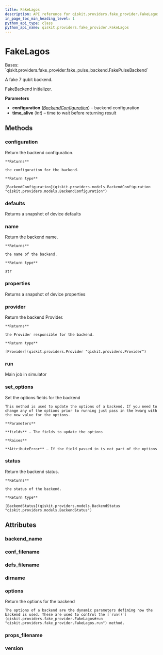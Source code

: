 ```yaml
---
title: FakeLagos
description: API reference for qiskit.providers.fake_provider.FakeLagos
in_page_toc_min_heading_level: 1
python_api_type: class
python_api_name: qiskit.providers.fake_provider.FakeLagos
---
```


# FakeLagos

<Class id="qiskit.providers.fake_provider.FakeLagos" isDedicatedPage={true} github="https://github.com/qiskit/qiskit/tree/stable/0.23/qiskit/providers/fake_provider/backends/lagos/fake_lagos.py" signature="FakeLagos" modifiers="class">
  Bases: `qiskit.providers.fake_provider.fake_pulse_backend.FakePulseBackend`

  A fake 7 qubit backend.

  FakeBackend initializer.

  **Parameters**

  *   **configuration** ([*BackendConfiguration*](qiskit.providers.models.BackendConfiguration "qiskit.providers.models.BackendConfiguration")) – backend configuration
  *   **time\_alive** (*int*) – time to wait before returning result

  ## Methods

  <span id="qiskit-providers-fake-provider-fakelagos-configuration" />

  ### configuration

  <Function id="qiskit.providers.fake_provider.FakeLagos.configuration" signature="FakeLagos.configuration()">
    Return the backend configuration.

    **Returns**

    the configuration for the backend.

    **Return type**

    [BackendConfiguration](qiskit.providers.models.BackendConfiguration "qiskit.providers.models.BackendConfiguration")
  </Function>

  <span id="qiskit-providers-fake-provider-fakelagos-defaults" />

  ### defaults

  <Function id="qiskit.providers.fake_provider.FakeLagos.defaults" signature="FakeLagos.defaults()">
    Returns a snapshot of device defaults
  </Function>

  <span id="qiskit-providers-fake-provider-fakelagos-name" />

  ### name

  <Function id="qiskit.providers.fake_provider.FakeLagos.name" signature="FakeLagos.name()">
    Return the backend name.

    **Returns**

    the name of the backend.

    **Return type**

    str
  </Function>

  <span id="qiskit-providers-fake-provider-fakelagos-properties" />

  ### properties

  <Function id="qiskit.providers.fake_provider.FakeLagos.properties" signature="FakeLagos.properties()">
    Returns a snapshot of device properties
  </Function>

  <span id="qiskit-providers-fake-provider-fakelagos-provider" />

  ### provider

  <Function id="qiskit.providers.fake_provider.FakeLagos.provider" signature="FakeLagos.provider()">
    Return the backend Provider.

    **Returns**

    the Provider responsible for the backend.

    **Return type**

    [Provider](qiskit.providers.Provider "qiskit.providers.Provider")
  </Function>

  <span id="qiskit-providers-fake-provider-fakelagos-run" />

  ### run

  <Function id="qiskit.providers.fake_provider.FakeLagos.run" signature="FakeLagos.run(run_input, **kwargs)">
    Main job in simulator
  </Function>

  <span id="qiskit-providers-fake-provider-fakelagos-set-options" />

  ### set\_options

  <Function id="qiskit.providers.fake_provider.FakeLagos.set_options" signature="FakeLagos.set_options(**fields)">
    Set the options fields for the backend

    This method is used to update the options of a backend. If you need to change any of the options prior to running just pass in the kwarg with the new value for the options.

    **Parameters**

    **fields** – The fields to update the options

    **Raises**

    **AttributeError** – If the field passed in is not part of the options
  </Function>

  <span id="qiskit-providers-fake-provider-fakelagos-status" />

  ### status

  <Function id="qiskit.providers.fake_provider.FakeLagos.status" signature="FakeLagos.status()">
    Return the backend status.

    **Returns**

    the status of the backend.

    **Return type**

    [BackendStatus](qiskit.providers.models.BackendStatus "qiskit.providers.models.BackendStatus")
  </Function>

  ## Attributes

  ### backend\_name

  <Attribute id="qiskit.providers.fake_provider.FakeLagos.backend_name" attributeValue="'fake_lagos'" />

  ### conf\_filename

  <Attribute id="qiskit.providers.fake_provider.FakeLagos.conf_filename" attributeValue="'conf_lagos.json'" />

  ### defs\_filename

  <Attribute id="qiskit.providers.fake_provider.FakeLagos.defs_filename" attributeValue="'defs_lagos.json'" />

  ### dirname

  <Attribute id="qiskit.providers.fake_provider.FakeLagos.dirname" attributeValue="'/home/runner/work/qiskit/qiskit/.tox/docs/lib/python3.8/site-packages/qiskit/providers/fake_provider/backends/lagos'" />

  ### options

  <Attribute id="qiskit.providers.fake_provider.FakeLagos.options">
    Return the options for the backend

    The options of a backend are the dynamic parameters defining how the backend is used. These are used to control the [`run()`](qiskit.providers.fake_provider.FakeLagos#run "qiskit.providers.fake_provider.FakeLagos.run") method.
  </Attribute>

  ### props\_filename

  <Attribute id="qiskit.providers.fake_provider.FakeLagos.props_filename" attributeValue="'props_lagos.json'" />

  ### version

  <Attribute id="qiskit.providers.fake_provider.FakeLagos.version" attributeValue="1" />
</Class>

